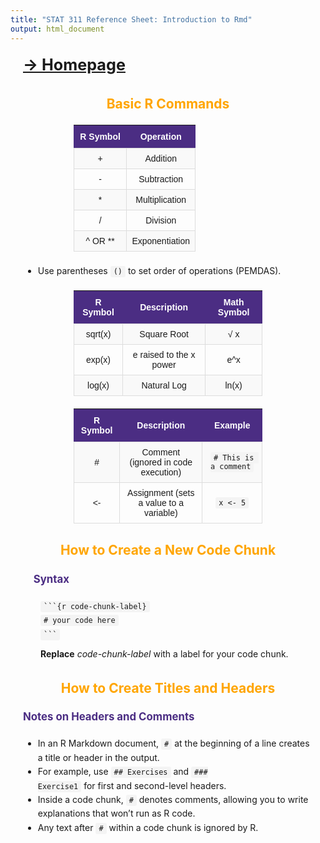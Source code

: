 ```yaml
---
title: "STAT 311 Reference Sheet: Introduction to Rmd"
output: html_document
---
```


<style>
    /* Styling for all tables */
    table {
        width: 60%;
        border-collapse: collapse;
        margin: 20px auto;
        font-family: Arial, sans-serif;
        font-size: 1em;
        text-align: center;
    }

    /* Header styling for tables */
    th {
        background-color: #4B2D83;
        color: white;
        padding: 10px;
    }

    /* Cell styling */
    td {
        padding: 8px;
        border: 1px solid #ddd;
    }

    /* Row alternate coloring */
    tr:nth-child(even) {
        background-color: #f9f9f9;
    }

    /* Header colors for sections */
    h3 {
        color: orange;
        text-align: center;
        margin-top: 30px;
        font-size: 1.5em;
    }
    
    h4 {
        color: #4B2D83;
        margin-left: 20px;
        font-weight: bold;
        font-size: 1.2em;
    }

    /* Inline code styling */
    code {
        background-color: #f4f4f4;
        padding: 2px 5px;
        border-radius: 3px;
    }

    /* General paragraph and list styling */
    p, ul {
        font-size: 1em;
        line-height: 1.6;
        margin: 10px 20px;
    }
</style>

<div>  
  <a href="https://t3rra-byt3.github.io/" style="font-weight: bold; font-size: 1.8em;">-> Homepage</a>

  <h3>Basic R Commands</h3>
  <table>
    <tr>
      <th>R Symbol</th>
      <th>Operation</th>
    </tr>
    <tr><td>+</td><td>Addition</td></tr>
    <tr><td>-</td><td>Subtraction</td></tr>
    <tr><td>*</td><td>Multiplication</td></tr>
    <tr><td>/</td><td>Division</td></tr>
    <tr><td>^ OR **</td><td>Exponentiation</td></tr>
  </table>
  <ul>
    <li>Use parentheses <code>()</code> to set order of operations (PEMDAS).</li>
  </ul>

  <table>
    <tr>
      <th>R Symbol</th>
      <th>Description</th>
      <th>Math Symbol</th>
    </tr>
    <tr><td>sqrt(x)</td><td>Square Root</td><td>&radic; x</td></tr>
    <tr><td>exp(x)</td><td>e raised to the x power</td><td>e^x</td></tr>
    <tr><td>log(x)</td><td>Natural Log</td><td>ln(x)</td></tr>
  </table>
  
  <table>
    <tr>
      <th>R Symbol</th>
      <th>Description</th>
      <th>Example</th>
    </tr>
    <tr><td>#</td><td>Comment (ignored in code execution)</td><td><code># This is a comment</code></td></tr>
    <tr><td><-</td><td>Assignment (sets a value to a variable)</td><td><code>x <- 5</code></td></tr>
  </table>
  
  <h3>How to Create a New Code Chunk</h3>
  <h4>&emsp;Syntax</h4>
  <p>
     &emsp;&emsp;<code>&#96;&#96;&#96;{r code-chunk-label}</code><br>
     &emsp;&emsp;<code># your code here </code>
     &emsp;&emsp;<code>&#96;&#96;&#96;</code>
  </p>
  <p>&emsp;&emsp;<strong>Replace</strong> <i>code-chunk-label</i> with a label for your code chunk.</p>
  
  <h3>How to Create Titles and Headers</h3>
  
  <h4>Notes on Headers and Comments</h4>
  <ul>
    <li>In an R Markdown document, <code>#</code> at the beginning of a line creates a title or header in the output.</li>
    <li>For example, use <code>## Exercises</code> and <code>### Exercise1</code> for first and second-level headers.</li>
    <li>Inside a code chunk, <code>#</code> denotes comments, allowing you to write explanations that won’t run as R code.</li>
    <li>Any text after <code>#</code> within a code chunk is ignored by R.</li>
  </ul>
</div>
